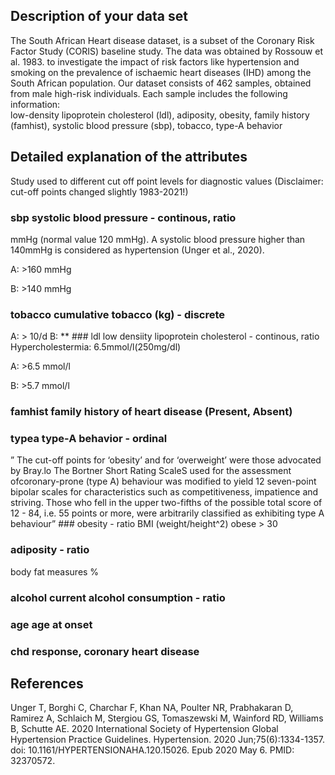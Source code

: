 ## Description of your data set

The  South African Heart disease dataset, is a subset of the Coronary Risk Factor Study (CORIS) baseline study. The data was obtained by Rossouw et al. 1983. 
to investigate the impact of risk factors like hypertension and smoking on the prevalence of ischaemic heart diseases (IHD) among the South African population.
Our dataset consists of 462 samples, obtained from male high-risk individuals. Each sample includes the following information:  
low-density lipoprotein cholesterol (ldl), adiposity, obesity, family history (famhist), systolic blood pressure (sbp), tobacco, type-A behavior

## Detailed explanation of the attributes
Study used to different cut off point levels for diagnostic values (Disclaimer: cut-off points changed slightly 1983-2021!)

### sbp		systolic blood pressure - continous, ratio
mmHg (normal value 120 mmHg). A systolic blood pressure higher than 140mmHg is considered as hypertension (Unger et al., 2020). 

A: >160 mmHg

B: >140 mmHg

### tobacco		cumulative tobacco (kg) - discrete 
A: > 10/d
B: **
### ldl		low densiity lipoprotein cholesterol - continous, ratio 
Hypercholestermia: 6.5mmol/l(250mg/dl)

A: >6.5 mmol/l

B: >5.7 mmol/l

### famhist		family history of heart disease (Present, Absent)
### typea		type-A behavior - ordinal 
" The cut-off points for 'obesity' and for 'overweight' were those advocated by Bray.lo The Bortner Short Rating ScaleS used for the assessment ofcoronary-prone (type A) behaviour was modified to yield 12 seven-point bipolar scales for characteristics such as competitiveness, impatience and striving. Those who fell in the upper two-fifths of the possible total score
of 12 - 84, i.e. 55 points or more, were arbitrarily classified as exhibiting type A behaviour"
### obesity - ratio
BMI (weight/height^2) obese > 30

### adiposity - ratio
body fat measures %

### alcohol		current alcohol consumption - ratio
### age		age at onset
### chd		response, coronary heart disease


## References
Unger T, Borghi C, Charchar F, Khan NA, Poulter NR, Prabhakaran D, Ramirez A, Schlaich M, Stergiou GS, Tomaszewski M, Wainford RD, Williams B, Schutte AE. 2020 International Society of Hypertension Global Hypertension Practice Guidelines. Hypertension. 2020 Jun;75(6):1334-1357. doi: 10.1161/HYPERTENSIONAHA.120.15026. Epub 2020 May 6. PMID: 32370572.

